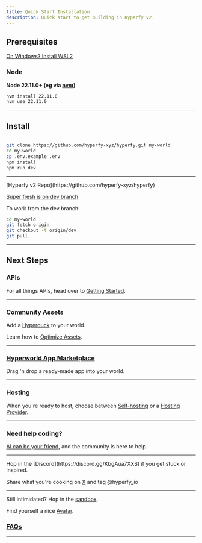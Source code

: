 ```yaml
---
title: Quick Start Installation
description: Quick start to get building in Hyperfy v2.
---
```


## Prerequisites


<Aside title="WSL2 Recommended">

[On Windows?  Install WSL2](/resources/coding/#wsl2)

<Icon name="linux" />
</Aside>


### Node

**Node 22.11.0+ (eg via [nvm](https://github.com/nvm-sh/nvm/blob/master/README.md#installing-and-updating))**

```sh frame="none"
nvm install 22.11.0
nvm use 22.11.0

```

---

## Install

```sh frame="none"

git clone https://github.com/hyperfy-xyz/hyperfy.git my-world
cd my-world
cp .env.example .env
npm install
npm run dev

```

---

<Card title="Hyperfy v2 Repo" icon="github">
[Hyperfy v2 Repo](https://github.com/hyperfy-xyz/hyperfy)

[Super fresh is on dev branch](https://github.com/hyperfy-xyz/hyperfy/tree/dev)
</Card>

To work from the dev branch:

```sh frame="none"
cd my-world
git fetch origin
git checkout -t origin/dev
git pull
```

---

## Next Steps


### APIs

For all things APIs, head over to [Getting Started](/docs/getting-started).

---


### Community Assets

Add a [Hyperduck](/community/assets/#hyperduck) to your world.

Learn how to [Optimize Assets](/guides/optimizing/).

---

### [Hyperworld App Marketplace](https://hyperworld.host/marketplace)

Drag 'n drop a ready-made app into your world.

---

### Hosting

When you're ready to host, choose between [Self-hosting](/hosting/self) or a [Hosting Provider](/hosting/provider).

---

### Need help coding?

[AI can be your friend](/resources/coding), and the community is here to help.

---

<Aside type="tip" title="Have fun!">
Hop in the [Discord](https://discord.gg/KbgAua7XXS) if you get stuck or inspired.

Share what you're cooking on [X](https://x.com/hyperfy_io) and tag @hyperfy_io
</Aside>

---

Still intimidated?  Hop in the [sandbox](https://play.hyperfy.xyz/).

Find yourself a nice [Avatar](/resources/avatars/).


### [FAQs](/welcome/faq)


---